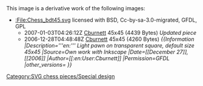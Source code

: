 {{Information
|Description={{en| Dark elephant on transparent square, default size 45x45}}
|Source=*[[:File:Chess_bdt45.svg|Chess_bdt45.svg]]
|Date=2010-05-23 10:09 (UTC)
|Author=*[[:File:Chess_bdt45.svg|Chess_bdt45.svg]]: [[:en:User:Cburnett]]
*derivative work: [[User:NikNaks93|NikNaks93]] ([[User talk:NikNaks93|<span class="signature-talk">talk</span>]])
|Permission=
|other_versions=
}}

{{self|Cc-by-sa-3.0-migrated|GFDL|GPL}}

== {{original upload log}} ==
This image is a derivative work of the following images:

*[[:File:Chess_bdt45.svg]] licensed with BSD, Cc-by-sa-3.0-migrated, GFDL, GPL
**2007-01-03T04:26:12Z [[User:Cburnett|Cburnett]] 45x45 (4439 Bytes) ''<nowiki>Updated piece</nowiki>''
**2006-12-28T04:48:48Z [[User:Cburnett|Cburnett]] 45x45 (4260 Bytes) ''<nowiki>{{Information |Description='''en:''' Light pawn on transparent square, default size 45x45 |Source=Own work with Inkscape |Date=[[December 27]], [[2006]] |Author=[[:en:User:Cburnett]] |Permission=GFDL |other_versions= }} </nowiki>''

{{Uploaded with derivativeFX}}

[[Category:SVG chess pieces/Special design]]